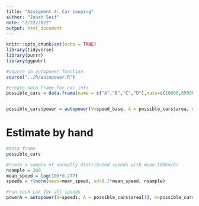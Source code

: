 ```yaml
---
title: "Assigment 4: Car Looping"
author: "Jonah Seif"
date: "2/22/2022"
output: html_document
---
```


```r
knitr::opts_chunk$set(echo = TRUE)
library(tidyverse)
library(purrr)
library(ggpubr)
```

```r
#source in autopower function
source("../R/autopower.R")

#create data frame for car info
possible_cars = data.frame(name = c("A","B","C","D"),mass=c(10000,65000,38000,5000), area = c(22,30,22,10))


possible_cars$power = autopower(V=speed_base, A = possible_cars$area, m=possible_cars$mass)

```


# Estimate by hand
```r
#data frame
possible_cars

#crate a sample of normally distributed speeds with mean 100km/hr
nsample = 200
mean_speed = log(100*0.277)
speeds = rlnorm(mean=mean_speed, sd=0.1*mean_speed, nsample)

#run each car for all speeds
powerA = autopower(V=speeds, A = possible_cars$area[1], m=possible_cars$mass[1])

```





